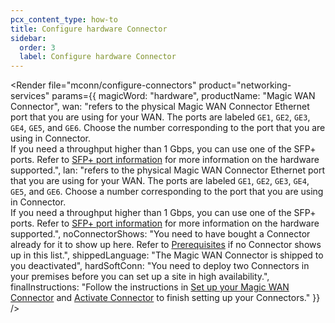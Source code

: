 ```yaml
---
pcx_content_type: how-to
title: Configure hardware Connector
sidebar:
  order: 3
  label: Configure hardware Connector
---
```



<Render file="mconn/configure-connectors"
	product="networking-services"
	params={{
	magicWord: "hardware",
	productName: "Magic WAN Connector",
	wan: "refers to the physical Magic WAN Connector Ethernet port that you are using for your WAN. The ports are labeled `GE1`, `GE2`, `GE3`, `GE4`, `GE5`, and `GE6`. Choose the number corresponding to the port that you are using in Connector. <br/> If you need a throughput higher than 1 Gbps, you can use one of the SFP+ ports. Refer to [SFP+ port information](/magic-wan/configuration/connector/configure-hardware-connector/sfp-port-information/) for more information on the hardware supported.",
	lan: "refers to the physical Magic WAN Connector Ethernet port that you are using for your WAN. The ports are labeled `GE1`, `GE2`, `GE3`, `GE4`, `GE5`, and `GE6`. Choose a number corresponding to the port that you are using in Connector. <br/> If you need a throughput higher than 1 Gbps, you can use one of the SFP+ ports. Refer to [SFP+ port information](/magic-wan/configuration/connector/configure-hardware-connector/sfp-port-information/) for more information on the hardware supported.",
	noConnectorShows: "You need to have bought a Connector already for it to show up here. Refer to [Prerequisites](#prerequisites) if no Connector shows up in this list.",
	shippedLanguage: "The Magic WAN Connector is shipped to you deactivated",
	hardSoftConn: "You need to deploy two Connectors in your premises before you can set up a site in high availability.",
	finalInstructions: "Follow the instructions in [Set up your Magic WAN Connector](#set-up-your-magic-wan-connector) and [Activate Connector](#activate-connector) to finish setting up your Connectors."
	}} />
